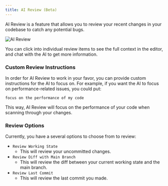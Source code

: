 ```yaml
---
title: AI Review (Beta)
---
```


AI Review is a feature that allows you to review your recent changes in your codebase to catch any potential bugs.

<Frame>
<img src="/images/advanced/review.png" alt="AI Review" />
</Frame>

You can click into individual review items to see the full context in the editor, and chat with the AI to get more information.

### Custom Review Instructions

In order for AI Review to work in your favor, you can provide custom instructions for the AI to focus on. For example,
if you want the AI to focus on performance-related issues, you could put: 

```
focus on the performance of my code
```

This way, AI Review will focus on the performance of your code when scanning through your changes. 


### Review Options

Currently, you have a several options to choose from to review:

- `Review Working State`
  - This will review your uncommitted changes.
- `Review Diff with Main Branch`
  - This will review the diff between your current working state and the main branch.
- `Review Last Commit`
  - This will review the last commit you made.
